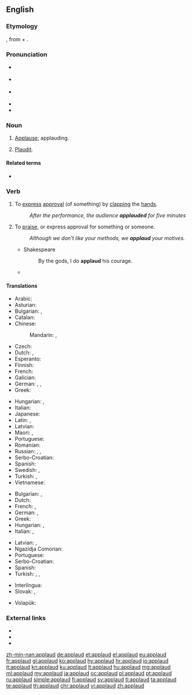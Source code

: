 ==English==

===Etymology===
{{bor|en|la|applaudere||to clap the hands together, applaud}}, from {{m|la|ad||to}} + {{m|la|plaudere||to strike, clap}}.

===Pronunciation===
* {{a|UK}} {{IPA|/əˈplɔːd/|lang=en}}
* {{a|US}} {{IPA|/əˈplɔd/|lang=en}}
* {{a|cot-caught}} {{IPA|/əˈplɑd/|lang=en}}
* {{audio|en-us-applaud.ogg|Audio (US)|lang=en}}
* {{rhymes|ɔːd|lang=en}}

===Noun===
{{en-noun}}

# {{lb|en|obsolete}} [[applause|Applause]]; applauding.
# {{lb|en|obsolete}} [[plaudit|Plaudit]].

====Related terms====
* {{l|en|applause}}

===Verb===
{{en-verb}}

# {{lb|en|transitive|intransitive}} To [[express]] [[approval]] (of something) by [[clap|clapping]] the [[hand]]s.
#: ''After the performance, the audience '''applauded''' for five minutes''
# {{lb|en|transitive|intransitive}} To [[praise]], or express approval for something or someone.
#: ''Although we don't like your methods, we '''applaud''' your motives.''
#* Shakespeare
#*: By the gods, I do '''applaud''' his courage.
#* {{quote-journal|date=December 10, 2011
|author=David Ornstein
|title=Arsenal 1 - 0 Everton
|work=BBC Sport
|url=http://news.bbc.co.uk/sport2/hi/football/16015017.stm
|page=
|passage=It moved him to within one goal of Thierry Henry's 34 in 2004 and Henry - honoured with a statue outside the stadium on Friday - rose from his seat in the stands to '''applaud''' Van Persie.}}

====Translations====
{{trans-top|to express approval by clapping}}
* Arabic: {{t|ar|صَفَّقَ}}
* Asturian: {{t|ast|aplaudir}}
* Bulgarian: {{t+|bg|аплодирам}}, {{t+|bg|ръкопляскам}}
* Catalan: {{t+|ca|aplaudir}}
* Chinese:
*: Mandarin: {{t+|cmn|拍手|tr=pāishǒu|sc=Hani}}, {{t+|cmn|鼓掌|tr=gǔzhǎng|sc=Hani}}
* Czech: {{t|cs|tleskat}}
* Dutch: {{t+|nl|applaudisseren}}, {{t+|nl|klappen}}
* Esperanto: {{t|eo|aplaŭdi}}
* Finnish: {{t|fi|taputtaa}}
* French: {{t+|fr|applaudir}}
* Galician: {{t|gl|aplaudir}}
* German: {{t+|de|applaudieren}}, {{t+|de|klatschen}}, {{t|de|Beifall klatschen}}
* Greek: {{t+|el|χειροκροτώ}}
{{trans-mid}}
* Hungarian: {{t+|hu|tapsol}}, {{t+|hu|megtapsol}}
* Italian: {{t+|it|applaudire}}
* Japanese: {{t|ja|拍手|alt=拍手する|tr=はくしゅする, hakushu suru}}
* Latin: {{t|la|plaudō}}, {{t|la|applaudō}}
* Latvian: {{t|lv|aplaudēt}}
* Maori: {{t|mi|pakipaki}}, {{t|mi|umere}}
* Portuguese: {{t+|pt|aplaudir}}
* Romanian: {{t+|ro|aplauda}}
* Russian: {{t+|ru|аплоди́ровать}}, {{t+|ru|хло́пать}}, {{t+|ru|рукоплеска́ть}}
* Serbo-Croatian: {{t+|sh|aplaudirati}}
* Spanish: {{t+|es|aplaudir}}
* Swedish: {{t+|sv|applådera}}, {{t+|sv|klappa}}
* Turkish: {{t+|tr|alkışlamak}}, {{t+|tr|el çırpmak}}
* Vietnamese: {{t+|vi|vỗ tay}}
{{trans-bottom}}

{{trans-top|to praise, or express approval by words}}
* Bulgarian: {{t+|bg|хваля}}, {{t+|bg|одобрявам}}
* Dutch: {{t+|nl|applaudisseren}}
* French: {{t+|fr|louer}}, {{t+|fr|approuver}}
* German: {{t+|de|loben}}, {{t+|de|befürworten}}
* Greek: {{t+|el|επικροτώ}}
* Hungarian: {{t+|hu|helyesel}}, {{t+|hu|dicsér}}
* Italian: {{t+|it|lodare}}, {{t+|it|approvare}}
{{trans-mid}}
* Latvian: {{t|lv|atzīt}}, {{t|lv|apsveikt}}
* Ngazidja Comorian: {{t|zdj|shangiria|alt=ushangiria}}
* Portuguese: {{t+|pt|aplaudir}}
* Serbo-Croatian: {{t+|sh|aplaudirati}}
* Spanish: {{t+|es|aplaudir}}
* Turkish: {{t+|tr|beğenmek}}, {{t+|tr|takdir etmek}}, {{t+|tr|alkışlamak}}
{{trans-bottom}}

{{checktrans-top}}
* Interlingua: {{t-check|ia|applaudir}}
* Slovak: {{t-check|sk|tlieskať}}, {{t-check|sk|aplaudovať}}
{{trans-mid}}
* Volapük: {{t-check|vo|lobülön}}
{{trans-bottom}}

===External links===
* {{R:Webster 1913}}
* {{R:Century 1911}}
* {{R:OneLook}}

[[zh-min-nan:applaud]]
[[de:applaud]]
[[et:applaud]]
[[el:applaud]]
[[eu:applaud]]
[[fr:applaud]]
[[gl:applaud]]
[[ko:applaud]]
[[hy:applaud]]
[[hr:applaud]]
[[io:applaud]]
[[it:applaud]]
[[kn:applaud]]
[[ku:applaud]]
[[lt:applaud]]
[[hu:applaud]]
[[mg:applaud]]
[[ml:applaud]]
[[my:applaud]]
[[ja:applaud]]
[[oc:applaud]]
[[pl:applaud]]
[[pt:applaud]]
[[ru:applaud]]
[[simple:applaud]]
[[fi:applaud]]
[[sv:applaud]]
[[tl:applaud]]
[[ta:applaud]]
[[te:applaud]]
[[th:applaud]]
[[chr:applaud]]
[[vi:applaud]]
[[zh:applaud]]
